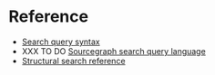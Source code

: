 # Reference

- [Search query syntax](./reference/queries)
- XXX TO DO [Sourcegraph search query language](./reference/language)
- [Structural search reference](./reference/structural)
